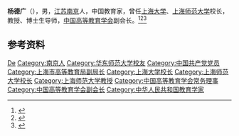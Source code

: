 '''杨德广'''（{{bd|1940年|2月5日|}}），男，[[江苏|江苏]][[南京|南京]]人，中国教育家，曾任[[上海大学|上海大学]]、[[上海师范大学|上海师范大学]]校长，教授、博士生导师，[[中国高等教育学会|中国高等教育学会]]副会长。<ref>{{Cite web|title=杨德广的“有所为”|url=https://news.gmw.cn/2018-06/18/content_29323487.htm?from=search|accessdate=2020-12-26|work=光明日报}}</ref><ref>{{Cite web|title=“弘扬师德师风 传承立德树人精神” ——记访谈杨德广教授|url=http://www.ihe.ecnu.edu.cn/07/64/c19246a264036/page.htm|accessdate=2020-12-26|work=华东师范大学高等教育研究所|archive-date=2020-08-08|archive-url=https://web.archive.org/web/20200808224525/http://www.ihe.ecnu.edu.cn/07/64/c19246a264036/page.htm|dead-url=no}}</ref><ref>{{Cite web|title=为啥不把百万财产留给子女？78岁老校长这样说|url=http://www.xinhuanet.com/gongyi/2018-09/20/c_129957449.htm|accessdate=2020-12-26|work=新华网}}</ref>

== 参考资料 ==
{{reflist}}

{{中国人物小作品}}
{{Navboxes
| title  = 杨德广在[[中国高等教育学会|中国高等教育学会]]的职务
| list1  =
{{中国高等教育学会第三届理事会}}
{{中国高等教育学会第四届理事会}}
{{中国高等教育学会第五届理事会}}
}}

{{Authority control}}
{{DEFAULTSORT:Yang杨}}
[[Category:杨姓|De]]
[[Category:南京人|Category:南京人]]
[[Category:华东师范大学校友|Category:华东师范大学校友]]
[[Category:中国共产党党员|Category:中国共产党党员]]
[[Category:上海市高等教育局副局长|Category:上海市高等教育局副局长]]
[[Category:上海大学校长|Category:上海大学校长]]
[[Category:上海师范大学校长|Category:上海师范大学校长]]
[[Category:上海师范大学教授|Category:上海师范大学教授]]
[[Category:中国高等教育学会常务理事|Category:中国高等教育学会常务理事]]
[[Category:中国高等教育学会副会长|Category:中国高等教育学会副会长]]
[[Category:中华人民共和国教育学家|Category:中华人民共和国教育学家]]